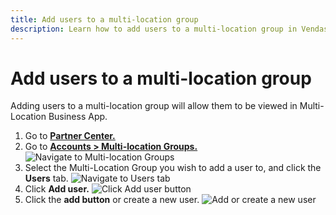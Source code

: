 ```yaml
---
title: Add users to a multi-location group
description: Learn how to add users to a multi-location group in Vendasta's platform
---
```


# Add users to a multi-location group

Adding users to a multi-location group will allow them to be viewed in Multi-Location Business App.

1. Go to [**Partner Center.**](https://partners.vendasta.com/brands/manage?marketId=default)
2. Go to [**Accounts > Multi-location Groups.**](https://partners.vendasta.com/brands/manage)
   ![Navigate to Multi-location Groups](/img/accounts/accounts-multi-location-groups/add_users_mlg_1.jpg)
3. Select the Multi-Location Group you wish to add a user to, and click the **Users** tab.
   ![Navigate to Users tab](/img/accounts/accounts-multi-location-groups/add_users_mlg_2.jpg)
4. Click **Add user.**
   ![Click Add user button](/img/accounts/accounts-multi-location-groups/add_users_mlg_3.jpg)
5. Click the **add button** or create a new user.
   ![Add or create a new user](/img/accounts/accounts-multi-location-groups/add_users_mlg_4.jpg)